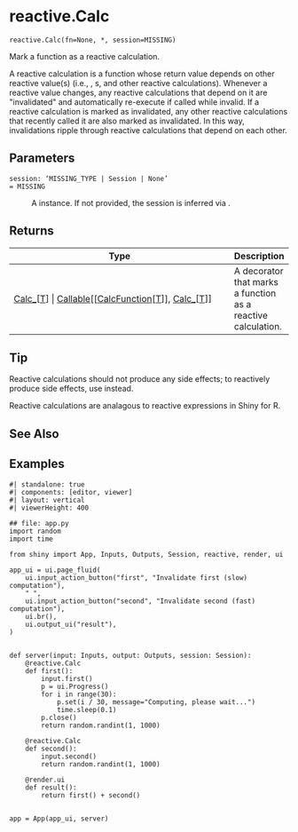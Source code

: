 # reactive.Calc { #shiny.reactive.Calc }

`reactive.Calc(fn=None, *, session=MISSING)`

Mark a function as a reactive calculation.

A reactive calculation is a function whose return value depends on other
reactive value(s) (i.e., [](:class:`~shiny.Inputs`), [](:class:`~shiny.reactive.Value`)s,
and other reactive calculations). Whenever a reactive value changes, any reactive
calculations that depend on it are &quot;invalidated&quot; and automatically re-execute if called while invalid. If a reactive calculation is marked as invalidated, any other reactive
calculations that recently called it are also marked as invalidated. In this way,
invalidations ripple through reactive calculations that depend on each other.

## Parameters

<code><span class="parameter-name">session</span><span class="parameter-annotation-sep">:</span> <span class="parameter-annotation">'MISSING_TYPE \| Session \| None'</span> <span class="parameter-default-sep">=</span> <span class="parameter-default">MISSING</span></code>

:   A [](:class:`~shiny.Session`) instance. If not provided, the session is inferred via
    [](:func:`~shiny.session.get_current_session`).

## Returns

| Type                                                                                                                                                                                                                                                                                                      | Description                                                  |
|-----------------------------------------------------------------------------------------------------------------------------------------------------------------------------------------------------------------------------------------------------------------------------------------------------------|--------------------------------------------------------------|
| [Calc_](`shiny.reactive._reactives.Calc_`)\[[T](`shiny.reactive._reactives.T`)\] \| [Callable](`typing.Callable`)\[\[[CalcFunction](`shiny.reactive._reactives.CalcFunction`)\[[T](`shiny.reactive._reactives.T`)\]\], [Calc_](`shiny.reactive._reactives.Calc_`)\[[T](`shiny.reactive._reactives.T`)\]\] | A decorator that marks a function as a reactive calculation. |

## Tip

Reactive calculations should not produce any side effects; to reactively produce
side effects, use [](:func:`~shiny.reactive.effect`) instead.

Reactive calculations are analagous to reactive expressions in Shiny for R.



## See Also

[](:func:`~shiny.Inputs`)
[](:func:`~shiny.reactive.Value`)
[](:func:`~shiny.reactive.effect`)
[](:func:`~shiny.reactive.invalidate_later`)
[](:func:`~shiny.reactive.event`)

## Examples

```shinylive-python
#| standalone: true
#| components: [editor, viewer]
#| layout: vertical
#| viewerHeight: 400

## file: app.py
import random
import time

from shiny import App, Inputs, Outputs, Session, reactive, render, ui

app_ui = ui.page_fluid(
    ui.input_action_button("first", "Invalidate first (slow) computation"),
    " ",
    ui.input_action_button("second", "Invalidate second (fast) computation"),
    ui.br(),
    ui.output_ui("result"),
)


def server(input: Inputs, output: Outputs, session: Session):
    @reactive.Calc
    def first():
        input.first()
        p = ui.Progress()
        for i in range(30):
            p.set(i / 30, message="Computing, please wait...")
            time.sleep(0.1)
        p.close()
        return random.randint(1, 1000)

    @reactive.Calc
    def second():
        input.second()
        return random.randint(1, 1000)

    @render.ui
    def result():
        return first() + second()


app = App(app_ui, server)
```